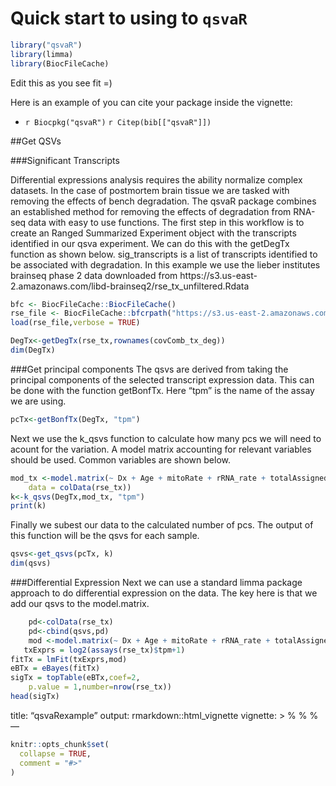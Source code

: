 # Quick start to using to `qsvaR`

```r
library("qsvaR")
library(limma)
library(BiocFileCache)
```
Edit this as you see fit =)

Here is an example of you can cite your package inside the vignette:

* `r Biocpkg("qsvaR")` `r Citep(bib[["qsvaR"]])`

##Get QSVs

###Significant Transcripts

Differential expressions analysis requires the ability normalize complex datasets. In the case of postmortem brain tissue we are tasked with removing the effects of bench degradation. The qsvaR package combines an established method for removing the effects of degradation from RNA-seq data with easy to use functions. The first step in this workflow is to create an Ranged Summarized Experiment object with the transcripts identified in our qsva experiment. We can do this with the getDegTx function as shown below. sig_transcripts is a list of transcripts identified to be associated with degradation. In this example we use the lieber institutes brainseq phase 2 data downloaded from https://s3.us-east-2.amazonaws.com/libd-brainseq2/rse_tx_unfiltered.Rdata

```r
bfc <- BiocFileCache::BiocFileCache()
rse_file <- BiocFileCache::bfcrpath("https://s3.us-east-2.amazonaws.com/libd-brainseq2/rse_tx_unfiltered.Rdata", x = bfc)
load(rse_file,verbose = TRUE)
```


```r
DegTx<-getDegTx(rse_tx,rownames(covComb_tx_deg))
dim(DegTx)
```

###Get principal components
The qsvs are derived from taking the principal components of the selected transcript expression data. This can be done with the function getBonfTx. Here "tpm" is the name of the assay we are using.

```r
pcTx<-getBonfTx(DegTx, "tpm")
```
Next we use the k_qsvs function to calculate how many pcs we will need to acount for the variation. A model matrix accounting for relevant variables should be used. Common variables are shown below.

```r
mod_tx <-model.matrix(~ Dx + Age + mitoRate + rRNA_rate + totalAssignedGene,
    data = colData(rse_tx))
k<-k_qsvs(DegTx,mod_tx, "tpm")
print(k)
```

Finally we subest our data to the calculated number of pcs. The output of this function will be the qsvs for each sample.
```r
qsvs<-get_qsvs(pcTx, k)
dim(qsvs)
```

###Differential Expression
Next we can use a standard limma package approach to do differential expression on the data. The key here is that we add our qsvs to the model.matrix.

```r
    pd<-colData(rse_tx)
    pd<-cbind(qsvs,pd)
    mod <-model.matrix(~ Dx + Age + mitoRate + rRNA_rate + totalAssignedGene + pd$PC1 +pd$PC2+ pd$PC3 +pd$PC4+ pd$PC5 +pd$PC6+ pd$PC7 +pd$PC8+ pd$PC9 +pd$PC10+ pd$PC11 +pd$PC12+ pd$PC13 +pd$PC14+ pd$PC15 +pd$PC16 + pd$PC17 +pd$PC18+ pd$PC19 +pd$PC20+ pd$PC21 +pd$PC22+ pd$PC23 +pd$PC24+ pd$PC25 +pd$PC26+ pd$PC27 +pd$PC28+ pd$PC29 +pd$PC30+ pd$PC31, data = colData(rse_tx))
   txExprs = log2(assays(rse_tx)$tpm+1)
fitTx = lmFit(txExprs,mod)
eBTx = eBayes(fitTx)
sigTx = topTable(eBTx,coef=2,
	p.value = 1,number=nrow(rse_tx))
head(sigTx)
```
title: "qsvaRexample"
output: rmarkdown::html_vignette
vignette: >
  %\VignetteIndexEntry{qsvaRexample}
  %\VignetteEngine{knitr::rmarkdown}
  %\VignetteEncoding{UTF-8}
---

```r
knitr::opts_chunk$set(
  collapse = TRUE,
  comment = "#>"
)
```


 
